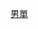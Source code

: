 {{Navbox
| name = 奥林匹克运动会乒乓球男子单打冠军
| title = [[File:Olympic rings.svg|30px]] [[奥林匹克运动会乒乓球比赛奖牌获得者列表#男子|奥林匹克运动会乒乓球比赛男子单打冠军]]
| titlestyle=background:gold;
| liststyle = text-align:left;
| listclass = plainlist
| list1 = {{div col|colwidth=15em}}
* [[1988年夏季奥林匹克运动会乒乓球比赛|1988年]]：{{flagicon|KOR|1984}} [[刘南奎]]
* [[1992年夏季奥林匹克运动会乒乓球比赛|1992年]]：{{flagicon|SWE}} [[扬-奥韦·瓦尔德内尔]]
* [[1996年夏季奥林匹克运动会乒乓球比赛|1996年]]：{{flagicon|CHN}} [[刘国梁]]
* [[2000年夏季奥林匹克运动会乒乓球比赛|2000年]]：{{flagicon|CHN}} [[孔令辉]]
* [[2004年夏季奥林匹克运动会乒乓球比赛|2004年]]：{{flagicon|KOR|1997}} [[柳承敏]]
* [[2008年夏季奥林匹克运动会乒乓球比赛|2008年]]：{{flagicon|CHN}} [[马琳]]
* [[2012年夏季奥林匹克运动会乒乓球比赛|2012年]]：{{flagicon|CHN}} [[张继科]]
* [[2016年夏季奥林匹克运动会乒乓球比赛|2016年]]：{{flagicon|CHN}} [[马龙 (乒乓球运动员)|马龙]]
* [[2020年夏季奥林匹克运动会乒乓球比赛|2020年]]：{{flagicon|CHN}} [[马龙 (乒乓球运动员)|马龙]]
<!--* [[2024年夏季奥林匹克运动会乒乓球比赛|2024年]]：{{flagicon|}} [[]]-->

{{div col end}}
}}<noinclude>
{{collapsible option}}
[[Category:奧林匹克運動會乒乓球比賽冠軍模板|男單]]
</noinclude>